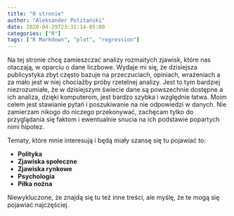 ```yaml
---
title: "O stronie"
author: "Aleksander Politański"
date: 2020-04-29T23:31:14-05:00
categories: ["R"]
tags: ["R Markdown", "plot", "regression"]
---
```


Na tej stronie chcę zamieszczać analizy rozmaitych zjawisk, które nas otaczają, w oparciu o dane liczbowe. Wydaje mi się, że dzisiejsza publicystyka zbyt często bazuje na przeczuciach, opiniach, wrażeniach a za mało jest w niej chociażby próby rzetelnej analizy. Jest to tym bardziej niezrozumiałe, że w dzisiejszym świecie dane są powszechnie dostępne a ich analiza, dzięki komputerom, jest bardzo szybka i względnie łatwa. Moim celem jest stawianie pytań i poszukiwanie na nie odpowiedzi w danych. Nie zamierzam nikogo do niczego przekonywać, zachęcam tylko do przyglądania się faktom i ewentualnie snucia na ich podstawie popartych nimi hipotez. 

Tematy, które mnie interesują i będą miały szansę się tu pojawiać to:

* **Polityka**
* **Zjawiska społeczne**
* **Zjawiska rynkowe**
* **Psychologia**
* **Piłka nożna**

Niewykluczone, że znajdą się tu też inne treści, ale myślę, że te mogą się pojawiać najczęściej. 